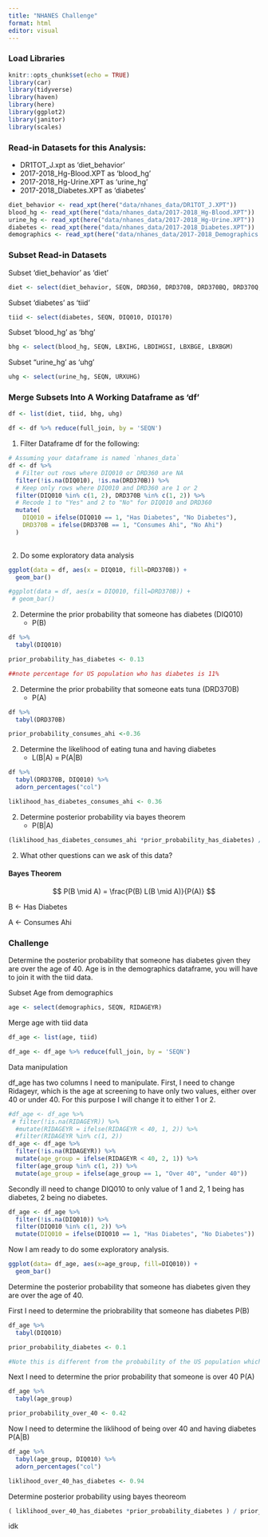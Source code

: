 ```yaml
---
title: "NHANES Challenge"
format: html
editor: visual
---
```


### Load Libraries

```r
knitr::opts_chunk$set(echo = TRUE)
library(car)
library(tidyverse)
library(haven)
library(here)
library(ggplot2)
library(janitor)
library(scales)
```

### Read-in Datasets for this Analysis:

-   DR1TOT_J.xpt as 'diet_behavior'
-   2017-2018_Hg-Blood.XPT as 'blood_hg'
-   2017-2018_Hg-Urine.XPT as 'urine_hg'
-   2017-2018_Diabetes.XPT as 'diabetes'

```r
diet_behavior <- read_xpt(here("data/nhanes_data/DR1TOT_J.XPT"))
blood_hg <- read_xpt(here("data/nhanes_data/2017-2018_Hg-Blood.XPT"))
urine_hg <- read_xpt(here("data/nhanes_data/2017-2018_Hg-Urine.XPT"))
diabetes <- read_xpt(here("data/nhanes_data/2017-2018_Diabetes.XPT"))
demographics <- read_xpt(here("data/nhanes_data/2017-2018_Demographics.XPT"))
```

### Subset Read-in Datasets

Subset 'diet_behavior' as 'diet'

```r
diet <- select(diet_behavior, SEQN, DRD360, DRD370B, DRD370BQ, DRD370Q, DRD370QQ)
```

Subset 'diabetes' as 'tiid'

```r
tiid <- select(diabetes, SEQN, DIQ010, DIQ170)
```

Subset 'blood_hg' as 'bhg'

```r
bhg <- select(blood_hg, SEQN, LBXIHG, LBDIHGSI, LBXBGE, LBXBGM)
```

Subset "urine_hg' as 'uhg'

```r
uhg <- select(urine_hg, SEQN, URXUHG)
```

### Merge Subsets Into A Working Dataframe as 'df'

```r
df <- list(diet, tiid, bhg, uhg)

df <- df %>% reduce(full_join, by = 'SEQN')
```

1.  Filter Dataframe df for the following:

```r
# Assuming your dataframe is named `nhanes_data`
df <- df %>%
  # Filter out rows where DIQ010 or DRD360 are NA
  filter(!is.na(DIQ010), !is.na(DRD370B)) %>%
  # Keep only rows where DIQ010 and DRD360 are 1 or 2
  filter(DIQ010 %in% c(1, 2), DRD370B %in% c(1, 2)) %>%
  # Recode 1 to "Yes" and 2 to "No" for DIQ010 and DRD360
  mutate(
    DIQ010 = ifelse(DIQ010 == 1, "Has Diabetes", "No Diabetes"),
    DRD370B = ifelse(DRD370B == 1, "Consumes Ahi", "No Ahi")
  )
  
```

2.  Do some exploratory data analysis

```r
ggplot(data = df, aes(x = DIQ010, fill=DRD370B)) +
  geom_bar()

#ggplot(data = df, aes(x = DIQ010, fill=DRD370B)) +
 # geom_bar()
```

2.  Determine the prior probability that someone has diabetes (DIQ010)
    -   P(B)

```r
df %>% 
  tabyl(DIQ010) 

prior_probability_has_diabetes <- 0.13

##note percentage for US population who has diabetes is 11%
```

2.  Determine the prior probability that someone eats tuna (DRD370B)
    -   P(A)

```r
df %>% 
  tabyl(DRD370B) 

prior_probability_consumes_ahi <-0.36
```

2.  Determine the likelihood of eating tuna and having diabetes
    -   L(B\|A) = P(A\|B)

```r
df %>% 
  tabyl(DRD370B, DIQ010) %>% 
  adorn_percentages("col") 

liklihood_has_diabetes_consumes_ahi <- 0.36
```

2.  Determine posterior probability via bayes theorem
    -   P(B\|A)

```r
(liklihood_has_diabetes_consumes_ahi *prior_probability_has_diabetes) / prior_probability_consumes_ahi
```

2.  What other questions can we ask of this data?

#### Bayes Theorem

$$
P(B \mid A) = \frac{P(B) L(B \mid A)}{P(A)} 
$$

B \<- Has Diabetes

A \<- Consumes Ahi

#### 

### Challenge

Determine the posterior probability that someone has diabetes given they are over the age of 40. Age is in the demographics dataframe, you will have to join it with the tiid data.

Subset Age from demographics

```r
age <- select(demographics, SEQN, RIDAGEYR)
```

Merge age with tiid data

```r
df_age <- list(age, tiid)

df_age <- df_age %>% reduce(full_join, by = 'SEQN') 
```

Data manipulation

df_age has two columns I need to manipulate. First, I need to change Ridageyr, which is the age at screening to have only two values, either over 40 or under 40. For this purpose I will change it to either 1 or 2.

```r
#df_age <- df_age %>% 
 # filter(!is.na(RIDAGEYR)) %>% 
  #mutate(RIDAGEYR = ifelse(RIDAGEYR < 40, 1, 2)) %>%
  #filter(RIDAGEYR %in% c(1, 2)) 
df_age <- df_age %>%
  filter(!is.na(RIDAGEYR)) %>%
  mutate(age_group = ifelse(RIDAGEYR < 40, 2, 1)) %>%
  filter(age_group %in% c(1, 2)) %>% 
  mutate(age_group = ifelse(age_group == 1, "Over 40", "under 40"))

```

Secondly ill need to change DIQ010 to only value of 1 and 2, 1 being has diabetes, 2 being no diabetes.

```r
df_age <- df_age %>%
  filter(!is.na(DIQ010)) %>%
  filter(DIQ010 %in% c(1, 2)) %>%
  mutate(DIQ010 = ifelse(DIQ010 == 1, "Has Diabetes", "No Diabetes"))

```

Now I am ready to do some exploratory analysis.

```r
ggplot(data= df_age, aes(x=age_group, fill=DIQ010)) +
  geom_bar()
```

Determine the posterior probability that someone has diabetes given they are over the age of 40.

First I need to determine the priobrability that someone has diabetes P(B)

```r
df_age %>% 
  tabyl(DIQ010) 

prior_probability_diabetes <- 0.1

#Note this is different from the probability of the US population which is 0.11
```

Next I need to determine the prior probability that someone is over 40 P(A)

```r
df_age %>% 
  tabyl(age_group)

prior_probability_over_40 <- 0.42
```

Now I need to determine the liklihood of being over 40 and having diabetes P(A\|B)

```r
df_age %>% 
  tabyl(age_group, DIQ010) %>% 
  adorn_percentages("col")

liklihood_over_40_has_diabetes <- 0.94
```

Determine posterior probability using bayes theoreom

```r
( liklihood_over_40_has_diabetes *prior_probability_diabetes ) / prior_probability_over_40
```

idk
